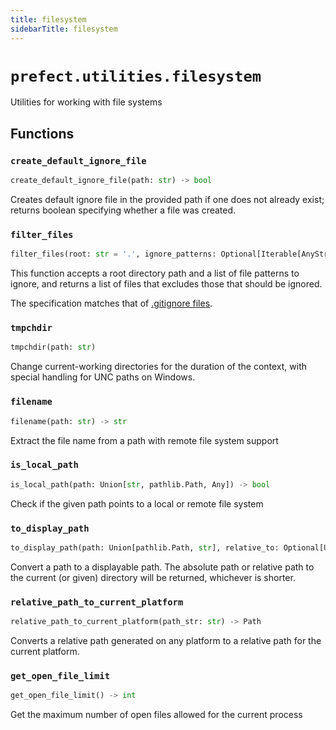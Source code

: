 ```yaml
---
title: filesystem
sidebarTitle: filesystem
---
```


# `prefect.utilities.filesystem`



Utilities for working with file systems


## Functions

### `create_default_ignore_file` <sup><a href="https://github.com/prefecthq/prefect/blob/main/src/prefect/utilities/filesystem.py#L22" target="_blank"><Icon icon="github" style="width: 14px; height: 14px;" /></a></sup>

```python
create_default_ignore_file(path: str) -> bool
```


Creates default ignore file in the provided path if one does not already exist; returns boolean specifying
whether a file was created.


### `filter_files` <sup><a href="https://github.com/prefecthq/prefect/blob/main/src/prefect/utilities/filesystem.py#L37" target="_blank"><Icon icon="github" style="width: 14px; height: 14px;" /></a></sup>

```python
filter_files(root: str = '.', ignore_patterns: Optional[Iterable[AnyStr]] = None, include_dirs: bool = True) -> set[str]
```


This function accepts a root directory path and a list of file patterns to ignore, and returns
a list of files that excludes those that should be ignored.

The specification matches that of [.gitignore files](https://git-scm.com/docs/gitignore).


### `tmpchdir` <sup><a href="https://github.com/prefecthq/prefect/blob/main/src/prefect/utilities/filesystem.py#L82" target="_blank"><Icon icon="github" style="width: 14px; height: 14px;" /></a></sup>

```python
tmpchdir(path: str)
```


Change current-working directories for the duration of the context,
with special handling for UNC paths on Windows.


### `filename` <sup><a href="https://github.com/prefecthq/prefect/blob/main/src/prefect/utilities/filesystem.py#L107" target="_blank"><Icon icon="github" style="width: 14px; height: 14px;" /></a></sup>

```python
filename(path: str) -> str
```


Extract the file name from a path with remote file system support


### `is_local_path` <sup><a href="https://github.com/prefecthq/prefect/blob/main/src/prefect/utilities/filesystem.py#L117" target="_blank"><Icon icon="github" style="width: 14px; height: 14px;" /></a></sup>

```python
is_local_path(path: Union[str, pathlib.Path, Any]) -> bool
```


Check if the given path points to a local or remote file system


### `to_display_path` <sup><a href="https://github.com/prefecthq/prefect/blob/main/src/prefect/utilities/filesystem.py#L133" target="_blank"><Icon icon="github" style="width: 14px; height: 14px;" /></a></sup>

```python
to_display_path(path: Union[pathlib.Path, str], relative_to: Optional[Union[pathlib.Path, str]] = None) -> str
```


Convert a path to a displayable path. The absolute path or relative path to the
current (or given) directory will be returned, whichever is shorter.


### `relative_path_to_current_platform` <sup><a href="https://github.com/prefecthq/prefect/blob/main/src/prefect/utilities/filesystem.py#L150" target="_blank"><Icon icon="github" style="width: 14px; height: 14px;" /></a></sup>

```python
relative_path_to_current_platform(path_str: str) -> Path
```


Converts a relative path generated on any platform to a relative path for the
current platform.


### `get_open_file_limit` <sup><a href="https://github.com/prefecthq/prefect/blob/main/src/prefect/utilities/filesystem.py#L159" target="_blank"><Icon icon="github" style="width: 14px; height: 14px;" /></a></sup>

```python
get_open_file_limit() -> int
```


Get the maximum number of open files allowed for the current process

